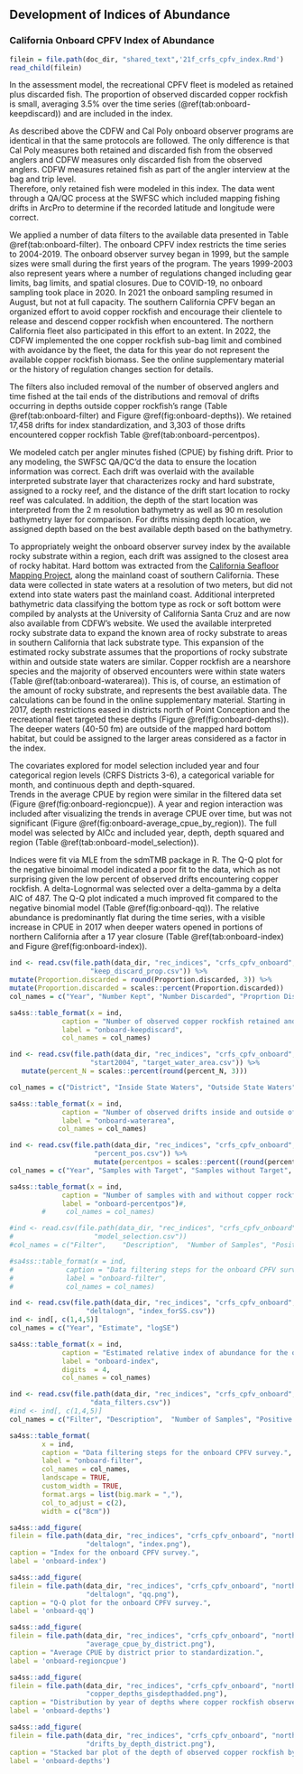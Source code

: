 ## Development of Indices of Abundance

### California Onboard CPFV Index of Abundance {#onboard-cpfv-index}

```r
filein = file.path(doc_dir, "shared_text",'21f_crfs_cpfv_index.Rmd')
read_child(filein)
```


In the assessment model, the recreational CPFV fleet is modeled as retained plus 
discarded fish. The proportion of observed discarded copper rockfish is small, 
averaging 3.5% over the time series (\@ref(tab:onboard-keepdiscard)) and are included in the index.

As described above the CDFW and Cal Poly onboard observer programs are identical 
in that the same protocols are followed.  The only difference is that Cal Poly
measures both retained and discarded fish from the observed anglers and CDFW
measures only discarded fish from the observed anglers. CDFW measures retained 
fish as part of the angler interview at the bag and trip level.  
Therefore, only retained fish were modeled in this index. 
The data went through a QA/QC process at the SWFSC which included mapping 
fishing drifts in ArcPro to determine if the recorded latitude and longitude were correct.  

We applied a number of data filters to the available data presented in Table 
\@ref(tab:onboard-filter). The onboard CPFV index restricts the time series to 2004-2019. 
The onboard observer survey 
began in 1999, but the sample sizes were small during the first years of the program. The 
years 1999-2003 also represent years where a number of regulations changed including gear limits, 
bag limits, and spatial closures.  Due to COVID-19, no onboard sampling took place in 2020. 
In 2021 the onboard sampling 
resumed in August, but not at full capacity. The southern California CPFV began an organized effort to avoid copper 
rockfish and encourage their clientele to release and descend copper rockfish 
when encountered. The northern California fleet also participated in this effort to an extent. 
In 2022, the CDFW implemented the one copper rockfish sub-bag 
limit and combined with avoidance by the fleet, the data for this year do not represent the available 
copper rockfish biomass. See the online supplementary material
or the history of regulation changes section for details.

The filters also included removal of the number of observed anglers and time fished at the tail 
ends of the distributions and removal of drifts occurring in depths outside copper rockfish's range 
(Table \@ref(tab:onboard-filter) and Figure \@ref(fig:onboard-depths)). 
We retained 17,458 drifts for index
 standardization, and 3,303 of those drifts encountered copper rockfish 
Table \@ref(tab:onboard-percentpos). 

We modeled catch per angler minutes fished (CPUE) by fishing drift. 
Prior to any modeling, the SWFSC QA/QC'd the data to ensure the location information was correct. 
Each drift was overlaid with the available interpreted substrate layer that characterizes 
rocky and hard substrate, assigned to a rocky reef, and the distance of the 
drift start location to rocky reef was calculated.  In addition, the depth of the start location was 
interpreted from the 2 m resolution bathymetry as well as 90 m resolution bathymetry 
layer for comparison. For drifts missing depth location, we assigned depth based on the 
best available depth based on the bathymetry.

To appropriately weight the onboard observer survey index by the available 
rocky substrate within a region, each drift was assigned to the closest area 
of rocky habitat. Hard bottom was extracted from 
the [California Seafloor Mapping Project](http://seafloor.otterlabs.org/index.html), 
along the mainland coast of southern California. These data 
were collected in state waters at a resolution of two meters, but did not extend into state waters 
past the mainland coast. Additional interpreted bathymetric data classifying the bottom type as 
rock or soft bottom were compiled by analysts at the University of California Santa Cruz and are now
also available from CDFW's website. We used the available interpreted rocky substrate data to expand the 
known area of rocky substrate to areas in southern California that lack substrate type. This 
expansion of the estimated rocky substrate assumes that the proportions of rocky substrate within 
and outside state waters are similar.  Copper rockfish are a nearshore species and the majority of 
observed encounters were within state waters (Table \@ref(tab:onboard-waterarea)).
This is, of course, an estimation of the amount of rocky substrate, and represents the best available data. 
The calculations can be found in the online supplementary material. Starting in 2017, 
depth restrictions eased in districts 
north of Point Conception and the recreational fleet targeted these depths 
(Figure \@ref(fig:onboard-depths)). The deeper waters (40-50 fm) are 
outside of the mapped hard bottom habitat, but could be assigned to the larger 
areas considered as a factor in the index.


The covariates explored for model selection included year and four categorical region levels (CRFS Districts 3-6), a categorical variable for month, and continuous depth and depth-squared.  
Trends in the average CPUE by region were similar 
in the filtered data set (Figure \@ref(fig:onboard-regioncpue)). A year and region interaction 
was included after visualizing the trends in average CPUE over time, but was not significant 
(Figure \@ref(fig:onboard-average_cpue_by_region)). The full model was selected by AICc and 
included year, depth, depth squared and region
(Table \@ref(tab:onboard-model_selection)). 

Indices were fit via MLE from the sdmTMB package in R. The Q-Q plot for the negative binoimal 
model indicated a poor fit to the data, which as not surprising given the low percent of 
observed drifts encountering copper rockfish. A delta-Lognormal 
was selected over a delta-gamma by a delta AIC of 487.  The Q-Q plot indicated a much 
improved fit compared to the negative binomial model (Table \@ref(fig:onboard-qq)).
The relative abundance is predominantly flat during the time series, with a visible increase 
in CPUE in 2017 when deeper waters opened in portions of northern California after a 17 year closure (Table \@ref(tab:onboard-index) 
and Figure \@ref(fig:onboard-index)).  




```r
ind <- read.csv(file.path(data_dir, "rec_indices", "crfs_cpfv_onboard", "north", "start2004",
                    "keep_discard_prop.csv")) %>%
mutate(Proportion.discarded = round(Proportion.discarded, 3)) %>%
mutate(Proportion.discarded = scales::percent(Proportion.discarded))
col_names = c("Year", "Number Kept", "Number Discarded", "Proprtion Discarded")

sa4ss::table_format(x = ind,
             caption = "Number of observed copper rockfish retained and discarded by year.",
             label = "onboard-keepdiscard",
             col_names = col_names)                         
```

\newpage

```r
ind <- read.csv(file.path(data_dir, "rec_indices", "crfs_cpfv_onboard", "north",
                    "start2004", "target_water_area.csv")) %>%
   mutate(percent_N = scales::percent(round(percent_N, 3)))

col_names = c("District", "Inside State Waters", "Outside State Waters","Percent Inside")

sa4ss::table_format(x = ind,
             caption = "Number of observed drifts inside and outside of state waters by district, summed across years.",
             label = "onboard-waterarea",
            col_names = col_names)                         
```


\newpage

```r
ind <- read.csv(file.path(data_dir, "rec_indices", "crfs_cpfv_onboard", "north",
                     "percent_pos.csv")) %>%
                     mutate(percentpos = scales::percent((round(percentpos,3))))
col_names = c("Year", "Samples with Target", "Samples without Target", "Total Samples", "Percent Positive")

sa4ss::table_format(x = ind,
             caption = "Number of samples with and without copper rockfish.",
             label = "onboard-percentpos")#,
        #     col_names = col_names)                         
```

\newpage

```r
#ind <- read.csv(file.path(data_dir, "rec_indices", "crfs_cpfv_onboard", "north",
#                    "model_selection.csv"))
#col_names = c("Filter",	"Description",	"Number of Samples", "Positive Samples")

#sa4ss::table_format(x = ind,
#             caption = "Data filtering steps for the onboard CPFV survey.",
#             label = "onboard-filter",
#             col_names = col_names)                         
```


\newpage

```r

ind <- read.csv(file.path(data_dir, "rec_indices", "crfs_cpfv_onboard", "north", "start2004",
                   "deltalogn", "index_forSS.csv"))
ind <- ind[, c(1,4,5)]
col_names = c("Year", "Estimate", "logSE")

sa4ss::table_format(x = ind,
             caption = "Estimated relative index of abundance for the onboard CPFV survey.",
             label = "onboard-index",
             digits  = 4,
             col_names = col_names)                         
```

\newpage

```r
ind <- read.csv(file.path(data_dir, "rec_indices", "crfs_cpfv_onboard", "north", "start2004",
                    "data_filters.csv"))
#ind <- ind[, c(1,4,5)]
col_names = c("Filter",	"Description",	"Number of Samples", "Positive Samples")

sa4ss::table_format(
        x = ind,
        caption = "Data filtering steps for the onboard CPFV survey.",
        label = "onboard-filter",
        col_names = col_names,
        landscape = TRUE,
        custom_width = TRUE,
        format.args = list(big.mark = ","),
        col_to_adjust = c(2),
        width = c("8cm"))                        
```

\newpage

```r
sa4ss::add_figure(
filein = file.path(data_dir, "rec_indices", "crfs_cpfv_onboard", "north", "start2004",
                   "deltalogn", "index.png"), 
caption = "Index for the onboard CPFV survey.",
label = 'onboard-index')
```

\newpage

```r
sa4ss::add_figure(
filein = file.path(data_dir, "rec_indices", "crfs_cpfv_onboard", "north", "start2004",
                   "deltalogn", "qq.png"), 
caption = "Q-Q plot for the onboard CPFV survey.",
label = 'onboard-qq')
```

\newpage


```r
sa4ss::add_figure(
filein = file.path(data_dir, "rec_indices", "crfs_cpfv_onboard", "north", "start2004",
                   "average_cpue_by_district.png"), 
caption = "Average CPUE by district prior to standardization.",
label = 'onboard-regioncpue')
```

\newpage

```r
sa4ss::add_figure(
filein = file.path(data_dir, "rec_indices", "crfs_cpfv_onboard", "north", "start2004",
                   "copper_depths_gisdepthadded.png"), 
caption = "Distribution by year of depths where copper rockfish observed.",
label = 'onboard-depths')
```

\newpage


```r
sa4ss::add_figure(
filein = file.path(data_dir, "rec_indices", "crfs_cpfv_onboard", "north", "start2004",
                   "drifts_by_depth_district.png"), 
caption = "Stacked bar plot of the depth of observed copper rockfish by district.",
label = 'onboard-depths')
```

\newpage
